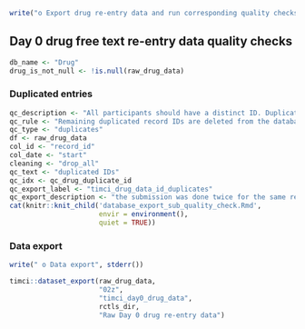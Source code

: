 ```r
write("o Export drug re-entry data and run corresponding quality checks", stderr())
```

\newpage

## Day 0 drug free text re-entry data quality checks\n\n

```r
db_name <- "Drug"
drug_is_not_null <- !is.null(raw_drug_data)
```

### Duplicated entries\n\n

```r
qc_description <- "All participants should have a distinct ID. Duplicated IDs may generate errors for the conduct of follow-ups in the field and results in ambiguous outcomes for duplicated participants once the database is deidentified."
qc_rule <- "Remaining duplicated record IDs are deleted from the database."
qc_type <- "duplicates"
df <- raw_drug_data
col_id <- "record_id"
col_date <- "start"
cleaning <- "drop_all"
qc_text <- "duplicated IDs"
qc_idx <- qc_drug_duplicate_id
qc_export_label <- "timci_drug_data_id_duplicates"
qc_export_description <- "the submission was done twice for the same record ID"
cat(knitr::knit_child('database_export_sub_quality_check.Rmd',
                      envir = environment(),
                      quiet = TRUE))
```

### Data export\n\n

```r
write(" o Data export", stderr())
```

```r
timci::dataset_export(raw_drug_data,
                      "02z",
                      "timci_day0_drug_data",
                      rctls_dir,
                      "Raw Day 0 drug re-entry data")
```
